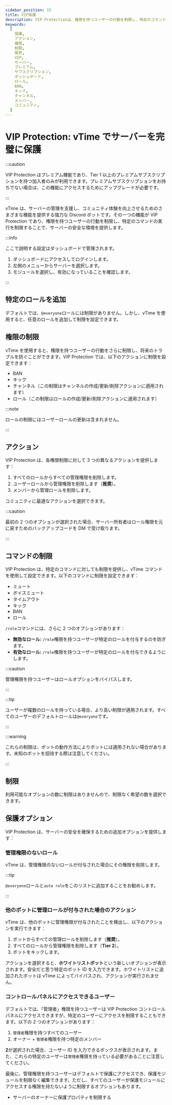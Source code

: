 ```yaml
---
sidebar_position: 15
title: VIP保護
description: VIP Protectionは、権限を持つユーザーの行動を制限し、特定のコマンドやアクションの実行を制限することで、サーバーの安全な環境を提供します。
keywords:
  [
    保護,
    アクション,
    権限,
    制限,
    限界,
    VIP,
    サーバー,
    プレミアム,
    サブスクリプション,
    ダッシュボード,
    ロール,
    BAN,
    キック,
    チャンネル,
    メンバー,
    コミュニティ,
  ]
---
```


# VIP Protection: vTime でサーバーを完璧に保護

:::caution

VIP Protection はプレミアム機能であり、Tier 1 以上のプレミアムサブスクリプションを持つ加入者のみが利用できます。プレミアムサブスクリプションをお持ちでない場合は、この機能にアクセスするためにアップグレードが必要です。

:::

vTime は、サーバーの管理を支援し、コミュニティ体験を向上させるためのさまざまな機能を提供する強力な Discord ボットです。その一つの機能が VIP Protection であり、権限を持つユーザーの行動を制限し、特定のコマンドの実行を制限することで、サーバーの安全な環境を提供します。

:::info

ここで説明する設定はダッシュボードで管理されます。

1. ダッシュボードにアクセスしてログインします。
2. 左側のメニューからサーバーを選択します。
3. モジュールを選択し、有効になっていることを確認します。

:::

## 特定のロールを追加

デフォルトでは、`@everyone`ロールには制限がありません。しかし、vTime を使用すると、任意のロールを追加して制限を設定できます。

## 権限の制限

vTime を使用すると、権限を持つユーザーの行動をさらに制限し、将来のトラブルを防ぐことができます。VIP Protection では、以下のアクションに制限を設定できます：

- BAN
- キック
- チャンネル（この制限はチャンネルの作成/更新/削除アクションに適用されます）
- ロール（この制限はロールの作成/更新/削除アクションに適用されます）

:::note

ロールの制限にはユーザーロールの更新は含まれません。

:::

## アクション

VIP Protection は、各権限制限に対して 3 つの異なるアクションを提供します：

1. すべてのロールからすべての管理権限を削除します。
2. ユーザーロールから管理権限を削除します（**推奨**）。
3. メンバーから管理ロールを削除します。

コミュニティに最適なアクションを選択できます。

:::caution

最初の 2 つのオプションが選択された場合、サーバー所有者はロール権限を元に戻すためのバックアップコードを DM で受け取ります。

:::

## コマンドの制限

VIP Protection は、特定のコマンドに対しても制限を提供し、vTime コマンドを使用して設定できます。以下のコマンドに制限を設定できます：

- ミュート
- ボイスミュート
- タイムアウト
- キック
- BAN
- ロール

`/role`コマンドには、さらに 2 つのオプションがあります：

- **無効なロール:** `/role`権限を持つユーザーが特定のロールを付与するのを防ぎます。
- **有効なロール:** `/role`権限を持つユーザーが特定のロールを付与できるようにします。

:::caution

管理権限を持つユーザーはロールオプションをバイパスします。

:::

:::tip

ユーザーが複数のロールを持っている場合、より高い制限が適用されます。すべてのユーザーのデフォルトロールは`@everyone`です。

:::

:::warning

これらの制限は、ボットの動作方法によりボットには適用されない場合があります。未知のボットを招待する際は注意してください。

:::

## 制限

利用可能なオプションの数に制限はありませんので、制限なく希望の数を選択できます。

## 保護オプション

VIP Protection は、サーバーの安全を確保するための追加オプションを提供します：

### 管理権限のないロール

vTime は、管理権限のないロールが付与された場合にその権限を削除します。

:::tip

`@everyone`ロールと`auto role`をこのリストに追加することをお勧めします。

:::

### 他のボットに管理ロールが付与された場合のアクション

vTime は、他のボットに管理権限が付与されたことを検出し、以下のアクションを実行できます：

1. ボットからすべての管理ロールを削除します（**推奨**）。
2. すべてのロールから管理権限を削除します（**Tier 2**）。
3. ボットをキックします。

アクションを選択すると、**ホワイトリストボット**という新しいオプションが表示されます。安全だと思う特定のボット ID を入力できます。ホワイトリストに追加されたボットは vTime によってバイパスされ、アクションが実行されません。

### コントロールパネルにアクセスできるユーザー

デフォルトでは、「管理者」権限を持つユーザーは VIP Protection コントロールパネルにアクセスできますが、特定のユーザーにアクセスを制限することもできます。以下の 2 つのオプションがあります：

1. `管理者`権限を持つすべてのユーザー
2. オーナー + `管理者`権限を持つ特定のメンバー

**2**が選択された場合、ユーザー ID を入力できるボックスが表示されます。また、これらの特定のユーザーは`管理者`権限を持っている必要があることに注意してください。

最後に、管理権限を持つユーザーはデフォルトで保護にアクセスでき、保護モジュールを制限なく編集できます。ただし、すべてのユーザーが保護モジュールにアクセスする権限を持たないように制限するオプションもあります。

- サーバーのオーナーに保護プロパティを制限する
